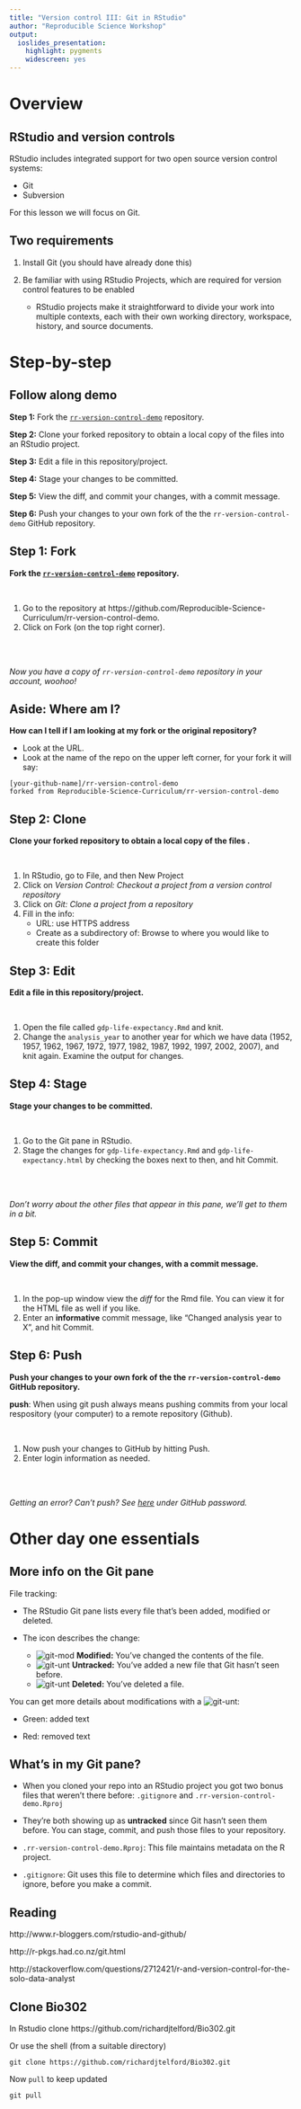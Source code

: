 ```yaml
---
title: "Version control III: Git in RStudio"
author: "Reproducible Science Workshop"
output:
  ioslides_presentation:
    highlight: pygments
    widescreen: yes
---
```


# Overview

## RStudio and version controls

RStudio includes integrated support for two open source version control systems:

- Git
- Subversion

For this lesson we will focus on Git.

## Two requirements

1. Install Git (you should have already done this)

2. Be familiar with using RStudio Projects, which are required for version control features to be enabled
    - RStudio projects make it straightforward to divide your work into multiple contexts, each with their own working directory, workspace, history, and source documents.

# Step-by-step

## Follow along demo

**Step 1:** Fork the [`rr-version-control-demo`](https://github.com/Reproducible-Science-Curriculum/rr-version-control-demo) repository.

**Step 2:** Clone your forked repository to obtain a local copy of the files into an RStudio project.

**Step 3:** Edit a file in this repository/project.

**Step 4:** Stage your changes to be committed.

**Step 5:** View the diff, and commit your changes, with a commit message.

**Step 6:** Push your changes to your own fork of the the `rr-version-control-demo` GitHub repository.

## Step 1: Fork

**Fork the [`rr-version-control-demo`](https://github.com/Reproducible-Science-Curriculum/rr-version-control-demo) repository.**

<br>

1. Go to the repository at https://github.com/Reproducible-Science-Curriculum/rr-version-control-demo.
2. Click on Fork (on the top right corner).

<br><br>

*Now you have a copy of `rr-version-control-demo` repository in your account, woohoo!*

## Aside: Where am I?

**How can I tell if I am looking at my fork or the original repository?**

- Look at the URL.
- Look at the name of the repo on the upper left corner, for your fork it will say:

~~~
[your-github-name]/rr-version-control-demo
forked from Reproducible-Science-Curriculum/rr-version-control-demo
~~~

## Step 2: Clone

**Clone your forked repository to obtain a local copy of the files .**

<br>

1. In RStudio, go to File, and then New Project
2. Click on *Version Control: Checkout a project from a version control repository*
3. Click on *Git: Clone a project from a repository*
4. Fill in the info:
    - URL: use HTTPS address
    - Create as a subdirectory of: Browse to where you would like to create this folder
        
        
## Step 3: Edit

**Edit a file in this repository/project.**

<br>

1. Open the file called `gdp-life-expectancy.Rmd` and knit.
2. Change the `analysis_year` to another year for which we have data (1952, 1957, 1962, 1967, 1972, 1977, 1982, 1987, 1992, 1997, 2002, 2007), and knit again. Examine the output for changes.


## Step 4: Stage

**Stage your changes to be committed.**

<br>

1. Go to the Git pane in RStudio.
2. Stage the changes for `gdp-life-expectancy.Rmd` and `gdp-life-expectancy.html` by checking the boxes next to then, and hit Commit.

<br><br>

*Don't worry about the other files that appear in this pane, we'll get to them in a bit.*

## Step 5: Commit

**View the diff, and commit your changes, with a commit message.**

<br>

1. In the pop-up window view the *diff* for the Rmd file. You can view it for the HTML file as well if you like.
2. Enter an **informative** commit message, like "Changed analysis year to X", and hit Commit.

## Step 6: Push

**Push your changes to your own fork of the the `rr-version-control-demo` GitHub repository.**

**push**: When using git push always means pushing commits from your local respository (your computer) to a remote repository (Github).

<br>

1. Now push your changes to GitHub by hitting Push.
2. Enter login information as needed.

<br><br>

*Getting an error? Can't push? See [here](https://github.com/jennybc/stat540_2014/blob/master/seminars/seminar92_git.md) under GitHub password.*

# Other day one essentials

## More info on the Git pane

File tracking:

- The RStudio Git pane lists every file that’s been added, modified or deleted. 

- The icon describes the change:
    + ![git-mod](fig/rstudio-git-modified.png) **Modified:** You've changed the contents of the file.
    + ![git-unt](fig/rstudio-git-unknown.png) **Untracked:** You've added a new file that Git hasn't seen before.
    + ![git-unt](fig/rstudio-git-deleted.png) **Deleted:** You've deleted a file.

You can get more details about modifications with a ![git-unt](fig/rstudio-git-diff.png):

- Green: added text

- Red: removed text

## What's in my Git pane?

- When you cloned your repo into an RStudio project you got two bonus files that weren't there before: `.gitignore` and `.rr-version-control-demo.Rproj`

- They're both showing up as **untracked** since Git hasn't seen them before. You can stage, commit, and push those files to your repository.

- `.rr-version-control-demo.Rproj`: This file maintains metadata on the R project.

- `.gitignore`: Git uses this file to determine which files and directories to ignore, before you make a commit.

## Reading

http://www.r-bloggers.com/rstudio-and-github/

http://r-pkgs.had.co.nz/git.html

http://stackoverflow.com/questions/2712421/r-and-version-control-for-the-solo-data-analyst

## Clone Bio302

In Rstudio clone https://github.com/richardjtelford/Bio302.git

Or use the shell (from a suitable directory)

`git clone https://github.com/richardjtelford/Bio302.git`

Now `pull` to keep updated

`git pull`